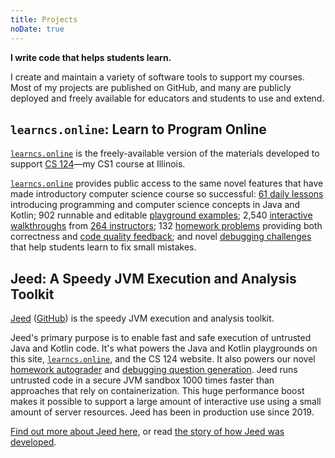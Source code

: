 ```yaml
---
title: Projects
noDate: true
---
```


<div className="lead">

**I write code that helps students learn.**

</div>

I create and maintain a variety of software tools to support my courses.
Most of my projects are published on GitHub, and many are publicly deployed and freely available for educators and students to use and extend.

## `learncs.online`: Learn to Program Online

[`learncs.online`](https://learncs.online) is the freely-available version of the materials developed to support [CS 124](https://www.cs124.org/)—my CS1 course at Illinois.

[`learncs.online`](https://learncs.online) provides public access to the same novel features that have made introductory computer science course so successful: [61 daily lessons](https://www.learncs.online/lessons) introducing programming and computer science concepts in Java and Kotlin; 902 runnable and editable [playground examples](https://www.learncs.online/best#playgrounds); 2,540 [interactive walkthroughs](https://www.learncs.online/best#interactive-walkthroughs) from [264 instructors](https://www.learncs.online/people); 132 [homework problems](https://www.learncs.online/best#homework) providing both correctness and [code quality feedback](https://www.learncs.online/best#code-quality); and novel [debugging challenges](https://www.learncs.online/best#debugging-challenges) that help students learn to fix small mistakes.

## Jeed: A Speedy JVM Execution and Analysis Toolkit

[Jeed](https://jeed.run) ([GitHub](https://github.com/cs124-illinois/jeed)) is the speedy JVM execution and analysis toolkit.

Jeed's primary purpose is to enable fast and safe execution of untrusted Java and Kotlin code.
It's what powers the Java and Kotlin playgrounds on this site, [`learncs.online`](https://www.learncs.online/best#playgrounds), and the CS 124 website.
It also powers our novel [homework autograder](https://www.learncs.online/best#homework) and [debugging question generation](https://www.learncs.online/best#debugging-challenges).
Jeed runs untrusted code in a secure JVM sandbox 1000 times faster than approaches that rely on containerization.
This huge performance boost makes it possible to support a large amount of interactive use using a small amount of server resources.
Jeed has been in production use since 2019.

[Find out more about Jeed here](https://www.jeed.run/about), or read [the story of how Jeed was developed](/essays/2022-06-17-the-need-for-jeed).


